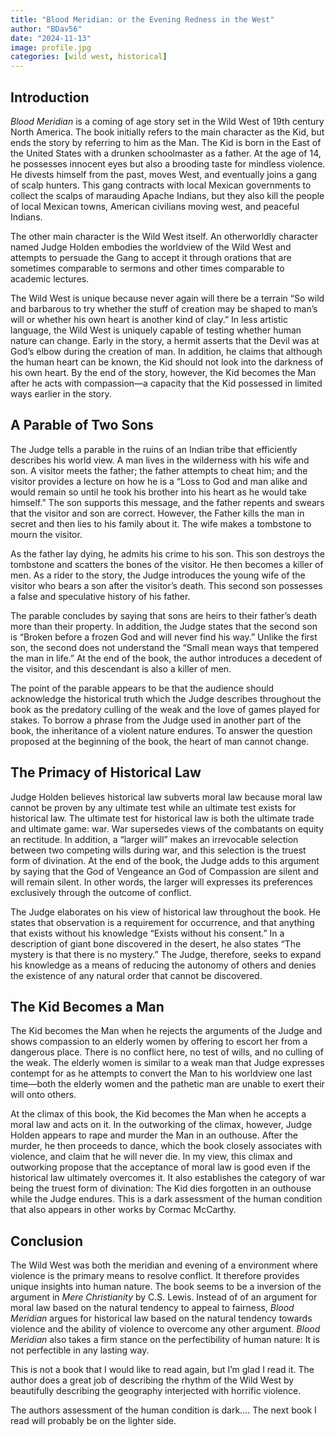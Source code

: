 ```yaml
---
title: "Blood Meridian: or the Evening Redness in the West"
author: "BDav56"
date: "2024-11-13"
image: profile.jpg
categories: [wild west, historical]
---
```


## Introduction

*Blood Meridian* is a coming of age story set in the Wild West of 19th century North America. The book initially refers to the main character as the Kid, but ends the story by referring to him as the Man. The Kid is born in the East of the United States with a drunken schoolmaster as a father. At the age of 14, he possesses innocent eyes but also a brooding taste for mindless violence. He divests himself from the past, moves West, and eventually joins a gang of scalp hunters. This gang contracts with local Mexican governments to collect the scalps of marauding Apache Indians, but they also kill the people of local Mexican towns, American civilians moving west, and peaceful Indians.

The other main character is the Wild West itself. An otherworldly character named Judge Holden embodies the worldview of the Wild West and attempts to persuade the Gang to accept it through orations that are sometimes comparable to sermons and other times comparable to academic lectures.

The Wild West is unique because never again will there be a terrain "So wild and barbarous to try whether the stuff of creation may be shaped to man's will or whether his own heart is another kind of clay." In less artistic language, the Wild West is uniquely capable of testing whether human nature can change. Early in the story, a hermit asserts that the Devil was at God's elbow during the creation of man. In addition, he claims that although the human heart can be known, the Kid should not look into the darkness of his own heart. By the end of the story, however, the Kid becomes the Man after he acts with compassion—a capacity that the Kid possessed in limited ways earlier in the story.

## A Parable of Two Sons

The Judge tells a parable in the ruins of an Indian tribe that efficiently describes his world view. A man lives in the wilderness with his wife and son. A visitor meets the father; the father attempts to cheat him; and the visitor provides a lecture on how he is a "Loss to God and man alike and would remain so until he took his brother into his heart as he would take himself." The son supports this message, and the father repents and swears that the visitor and son are correct. However, the Father kills the man in secret and then lies to his family about it. The wife makes a tombstone to mourn the visitor.

As the father lay dying, he admits his crime to his son. This son destroys the tombstone and scatters the bones of the visitor. He then becomes a killer of men. As a rider to the story, the Judge introduces the young wife of the visitor who bears a son after the visitor's death. This second son possesses a false and speculative history of his father.

The parable concludes by saying that sons are heirs to their father's death more than their property. In addition, the Judge states that the second son is "Broken before a frozen God and will never find his way." Unlike the first son, the second does not understand the "Small mean ways that tempered the man in life." At the end of the book, the author introduces a decedent of the visitor, and this descendant is also a killer of men.

The point of the parable appears to be that the audience should acknowledge the historical truth which the Judge describes throughout the book as the predatory culling of the weak and the love of games played for stakes. To borrow a phrase from the Judge used in another part of the book, the inheritance of a violent nature endures. To answer the question proposed at the beginning of the book, the heart of man cannot change.

## The Primacy of Historical Law

Judge Holden believes historical law subverts moral law because moral law cannot be proven by any ultimate test while an ultimate test exists for historical law. The ultimate test for historical law is both the ultimate trade and ultimate game: war. War supersedes views of the combatants on equity an rectitude. In addition, a "larger will" makes an irrevocable selection between two competing wills during war, and this selection is the truest form of divination. At the end of the book, the Judge adds to this argument by saying that the God of Vengeance an God of Compassion are silent and will remain silent. In other words, the larger will expresses its preferences exclusively through the outcome of conflict.

The Judge elaborates on his view of historical law throughout the book. He states that observation is a requirement for occurrence, and that anything that exists without his knowledge "Exists without his consent." In a description of giant bone discovered in the desert, he also states "The mystery is that there is no mystery." The Judge, therefore, seeks to expand his knowledge as a means of reducing the autonomy of others and denies the existence of any natural order that cannot be discovered.

## The Kid Becomes a Man

The Kid becomes the Man when he rejects the arguments of the Judge and shows compassion to an elderly women by offering to escort her from a dangerous place. There is no conflict here, no test of wills, and no culling of the weak. The elderly women is similar to a weak man that Judge expresses contempt for as he attempts to convert the Man to his worldview one last time—both the elderly women and the pathetic man are unable to exert their will onto others.

At the climax of this book, the Kid becomes the Man when he accepts a moral law and acts on it. In the outworking of the climax, however, Judge Holden appears to rape and murder the Man in an outhouse. After the murder, he then proceeds to dance, which the book closely associates with violence, and claim that he will never die. In my view, this climax and outworking propose that the acceptance of moral law is good even if the historical law ultimately overcomes it. It also establishes the category of war being the truest form of divination: The Kid dies forgotten in an outhouse while the Judge endures. This is a dark assessment of the human condition that also appears in other works by Cormac McCarthy.

## Conclusion

The Wild West was both the meridian and evening of a environment where violence is the primary means to resolve conflict. It therefore provides unique insights into human nature. The book seems to be a inversion of the argument in *Mere Christianity* by C.S. Lewis. Instead of of an argument for moral law based on the natural tendency to appeal to fairness, *Blood Meridian* argues for historical law based on the natural tendency towards violence and the ability of violence to overcome any other argument. *Blood Meridian* also takes a firm stance on the perfectibility of human nature: It is not perfectible in any lasting way.

This is not a book that I would like to read again, but I'm glad I read it. The author does a great job of describing the rhythm of the Wild West by beautifully describing the geography interjected with horrific violence.

The authors assessment of the human condition is dark.... The next book I read will probably be on the lighter side.
